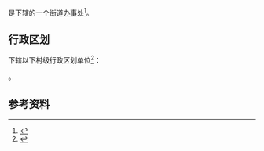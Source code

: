 {{中国乡级行政区|43/02/23/003/000}}

'''{{PAGENAMEBASE}}'''是{{PRC admin/fullname|43/02/23/003/000|3}}下辖的一个[[街道办事处|街道办事处]]<ref>{{PRC admin/ref sgc|{{PRC admin/parent|43/02/23/003/000}}}}</ref>。

== 行政区划 ==
{{PAGENAMEBASE}}下辖以下村级行政区划单位<ref>{{PRC admin/ref sgc|43/02/23/003/000}}</ref>：

{{PRC admin/children|43/02/23/003/000}}。

== 参考资料 ==
{{reflist}}

{{湖南行政区划小作品}}
{{PRC admin/navcat|43/02/23/003/000}}